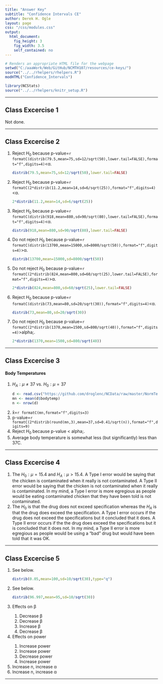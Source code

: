 ```yaml
---
title: "Answer Key"
subtitle: "Confidence Intervals CE"
author: Derek H. Ogle
layout: page
css: "/css/modules.css"
output:
  html_document:
    fig_height: 3
    fig_width: 3.5
    self_contained: no
---
```


```r
# Renders an appropriate HTML file for the webpage
setwd("C:/aaaWork/Web/GitHub/NCMTH107/resources/ce-keys/")
source("../../rhelpers/rhelpers.R")
modHTML("Confidence_Intervals")
```

```r
library(NCStats)
source("../../rhelpers/knitr_setup.R")
```

----

## Class Excercise 1

Not done.

----

## Class Excercise 2

<ol>
<li>Reject $H_{0}$ because p-value=`r formatC(distrib(79.5,mean=75,sd=12/sqrt(50),lower.tail=FALSE),format="f",digits=4)`<&alpha;.</li>
```r
distrib(79.5,mean=75,sd=12/sqrt(50),lower.tail=FALSE)
```

<li>Reject $H_{0}$ because p-value=`r formatC(2*distrib(11.2,mean=14,sd=6/sqrt(25)),format="f",digits=4)`<&alpha;.</li>
```r
2*distrib(11.2,mean=14,sd=6/sqrt(25))
```

<li>Reject $H_{0}$ because p-value=`r formatC(distrib(918,mean=880,sd=90/sqrt(80),lower.tail=FALSE),format="f",digits=4)`<&alpha;.</li>

```r
distrib(918,mean=880,sd=90/sqrt(80),lower.tail=FALSE)
```

<li>Do not reject $H_{0}$ because p-value=`r formatC(distrib(13700,mean=15000,sd=8000/sqrt(50)),format="f",digits=4)`>&alpha;.</li>

```r
distrib(13700,mean=15000,sd=8000/sqrt(50))
```

<li>Do not reject $H_{0}$ because p-value=`r formatC(2*distrib(824,mean=800,sd=60/sqrt(25),lower.tail=FALSE),format="f",digits=4)`>&alpha;.</li>

```r
2*distrib(824,mean=800,sd=60/sqrt(25),lower.tail=FALSE)
```

<li>Reject $H_{0}$ because p-value=`r formatC(distrib(73,mean=80,sd=20/sqrt(30)),format="f",digits=4)`<&alpha;.</li>

```r
distrib(73,mean=80,sd=20/sqrt(30))
```

<li>Do not reject $H_{0}$ because p-value=`r formatC(2*distrib(1370,mean=1500,sd=800/sqrt(40)),format="f",digits=4)`>alpha;.</li>

```r
2*distrib(1370,mean=1500,sd=800/sqrt(40))
```
</ol>

----

## Class Excercise 3
#### Body Temperatures
<ol>
<li>$H_{A}: \mu \neq 37$ vs. $H_{0}: \mu = 37$</li>
```r
d <- read.csv("https://github.com/droglenc/NCData/raw/master/NormTemp.csv")
mn <- mean(d$bodytemp)
n <- nrow(d)
```
<li>x&#772;=`r formatC(mn,format="f",digits=3)`</li>
<li>p-value=`r formatC(2*distrib(round(mn,3),mean=37,sd=0.41/sqrt(n)),format="f",digits=9)`</li>
<li>Reject $H_{0}$ because p-value < alpha;.</li>
<li>Average body temperature is somewhat less (but significantly) less than 37C.</li>
</ol>

----

## Class Excercise 4

<ol>
<li>The $H_{0}: \mu=15.4$ and $H_{A}: \mu>15.4$.  A Type I error would be saying that the chicken is contaminated when it really is not contaminated.  A Type II error would be saying that the chicken is not contaminated when it really is contaminated.  In my mind, a Type I error is more egregious as people would be eating contaminated chicken that they have been told is not contaminated.</li>
<li>The $H_{0}$ is that the drug does not exceed specification whereas the $H_{A}$ is that the drug does exceed the specification.  A Type I error occurs if the drug does not exceed the specifications but it concluded that it does.  A Type II error occurs if the the drug does exceed the specifications but it is concluded that it does not.  In my mind, a Type II error is more egregious as people would be using a "bad" drug but would have been told that it was OK.</li>
</ol>
----

## Class Excercise 5

<ol>
<li>See below.</li>
```r
distrib(0.05,mean=100,sd=10/sqrt(30),type="q")
```

<li>See below.</li>
```r
distrib(96.997,mean=95,sd=10/sqrt(30))
```

<li>Effects on &beta;</li>
<ol>
<li>Decrease &beta;</li>
<li>Decrease &beta;</li>
<li>Increase &beta;</li>
<li>Decrease &beta;</li>
</ol>
<li>Effects on power</li>
<ol>
<li>Increase power</li>
<li>Increase power</li>
<li>Decrease power</li>
<li>Increase power</li>
</ol>
<li>Increase n, increase &alpha;</li>
<li>Increase n, increase &alpha;</li>
</ol>

----
